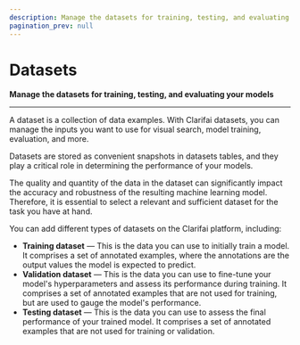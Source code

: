 ```yaml
---
description: Manage the datasets for training, testing, and evaluating your models
pagination_prev: null
---
```


# Datasets

**Manage the datasets for training, testing, and evaluating your models**
<hr />

A dataset is a collection of data examples. With Clarifai datasets, you can manage the inputs you want to use for visual search, model training, evaluation, and more. 

Datasets are stored as convenient snapshots in datasets tables, and they play a critical role in determining the performance of your models.

The quality and quantity of the data in the dataset can significantly impact the accuracy and robustness of the resulting machine learning model. Therefore, it is essential to select a relevant and sufficient dataset for the task you have at hand.

You can add different types of datasets on the Clarifai platform, including:

- **Training dataset** — This is the data you can use to initially train a model. It comprises a set of annotated examples, where the annotations are the output values the model is expected to predict.
- **Validation dataset** — This is the data you can use to fine-tune your model's hyperparameters and assess its performance during training. It comprises a set of annotated examples that are not used for training, but are used to gauge the model's performance.
- **Testing dataset** — This is the data you can use to assess the final performance of your trained model. It comprises a set of annotated examples that are not used for training or validation.


<DocCardList items={useCurrentSidebarCategory().items}/>